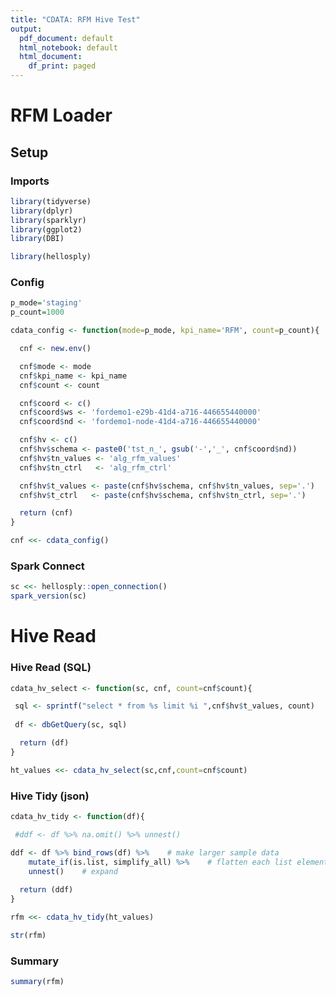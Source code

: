 ```yaml
---
title: "CDATA: RFM Hive Test"
output:
  pdf_document: default
  html_notebook: default
  html_document:
    df_print: paged
---
```


RFM Loader
==========

Setup
-----

### Imports

```r
library(tidyverse)
library(dplyr)
library(sparklyr)
library(ggplot2)
library(DBI)

library(hellosply)

```

### Config

```r

p_mode='staging'
p_count=1000

```




```r
cdata_config <- function(mode=p_mode, kpi_name='RFM', count=p_count){

  cnf <- new.env()

  cnf$mode <- mode
  cnf$kpi_name <- kpi_name
  cnf$count <- count

  cnf$coord <- c()
  cnf$coord$ws <- 'fordemo1-e29b-41d4-a716-446655440000'
  cnf$coord$nd <- 'fordemo1-node-41d4-a716-446655440000'

  cnf$hv <- c()
  cnf$hv$schema <- paste0('tst_n_', gsub('-','_', cnf$coord$nd))
  cnf$hv$tn_values <- 'alg_rfm_values'
  cnf$hv$tn_ctrl   <- 'alg_rfm_ctrl'

  cnf$hv$t_values <- paste(cnf$hv$schema, cnf$hv$tn_values, sep='.')
  cnf$hv$t_ctrl   <- paste(cnf$hv$schema, cnf$hv$tn_ctrl, sep='.')

  return (cnf)
}

cnf <<- cdata_config()

```

### Spark Connect

```r

sc <<- hellosply::open_connection()
spark_version(sc)

```




Hive Read
=========

### Hive Read (SQL)

```r

cdata_hv_select <- function(sc, cnf, count=cnf$count){

 sql <- sprintf("select * from %s limit %i ",cnf$hv$t_values, count)
 
 df <- dbGetQuery(sc, sql)

  return (df)
}

ht_values <<- cdata_hv_select(sc,cnf,count=cnf$count)

```


### Hive Tidy (json)

```r

cdata_hv_tidy <- function(df){

 #ddf <- df %>% na.omit() %>% unnest()

ddf <- df %>% bind_rows(df) %>%    # make larger sample data
    mutate_if(is.list, simplify_all) %>%    # flatten each list element internally 
    unnest()    # expand 
 
  return (ddf)
}

rfm <<- cdata_hv_tidy(ht_values)

str(rfm)


```



### Summary

```r

summary(rfm)


```





